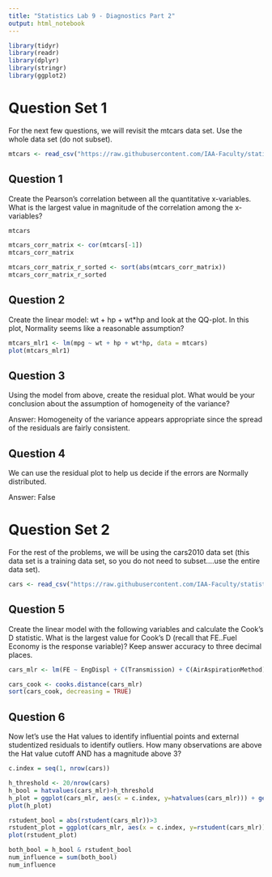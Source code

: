 ```yaml
---
title: "Statistics Lab 9 - Diagnostics Part 2"
output: html_notebook
---
```


```r
library(tidyr)
library(readr)
library(dplyr)
library(stringr)
library(ggplot2)
```

# Question Set 1

For the next few questions, we will revisit the mtcars data set. Use the whole data set (do not subset).

```r
mtcars <- read_csv("https://raw.githubusercontent.com/IAA-Faculty/statistical_foundations/refs/heads/master/mtcars.csv")
```

## Question 1

Create the Pearson's correlation between all the quantitative x-variables.  What is the largest value in magnitude of the correlation among the x-variables?

```r
mtcars
```


```r
mtcars_corr_matrix <- cor(mtcars[-1])
mtcars_corr_matrix
```

```r
mtcars_corr_matrix_r_sorted <- sort(abs(mtcars_corr_matrix))
mtcars_corr_matrix_r_sorted
```

## Question 2

Create the linear model: wt + hp + wt*hp and look at the QQ-plot.  In this plot, Normality seems like a reasonable assumption?

```r
mtcars_mlr1 <- lm(mpg ~ wt + hp + wt*hp, data = mtcars)
plot(mtcars_mlr1)
```

## Question 3

Using the model from above, create the residual plot.  What would be your conclusion about the assumption of homogeneity of the variance?

Answer: Homogeneity of the variance appears appropriate since the spread of the residuals are fairly consistent.

## Question 4

We can use the residual plot to help us decide if the errors are Normally distributed.

Answer: False

# Question Set 2

For the rest of the problems, we will be using the cars2010 data set (this data set is a training data set, so you do not need to subset....use the entire data set).

```r
cars <- read_csv("https://raw.githubusercontent.com/IAA-Faculty/statistical_foundations/refs/heads/master/cars2010.csv")
```

## Question 5

Create the linear model with the following variables and calculate the Cook's D statistic.  What is the largest value for Cook's D (recall that FE..Fuel Economy is the response variable)? Keep answer accuracy to three decimal places.

```r
cars_mlr <- lm(FE ~ EngDispl + C(Transmission) + C(AirAspirationMethod) + C(TransLockup) + C(TransCreeperGear) + C(DriveDesc) + C(IntakeValvePerCyl) + C(CarlineClassDesc) + C(VarValveLift), data = cars)

cars_cook <- cooks.distance(cars_mlr)
sort(cars_cook, decreasing = TRUE)
```

## Question 6

Now let's use the Hat values to identify influential points and external studentized residuals to identify outliers.  How many observations are above the Hat value cutoff AND has a magnitude above 3?

```r
c.index = seq(1, nrow(cars))

h_threshold <- 20/nrow(cars)
h_bool = hatvalues(cars_mlr)>h_threshold
h_plot = ggplot(cars_mlr, aes(x = c.index, y=hatvalues(cars_mlr))) + geom_point() + geom_line(y=h_threshold)
plot(h_plot)

rstudent_bool = abs(rstudent(cars_mlr))>3
rstudent_plot = ggplot(cars_mlr, aes(x = c.index, y=rstudent(cars_mlr))) + geom_point() + geom_line(y=3) + geom_line(y=-3)
plot(rstudent_plot)

both_bool = h_bool & rstudent_bool
num_influence = sum(both_bool)
num_influence
```

```r


```


























